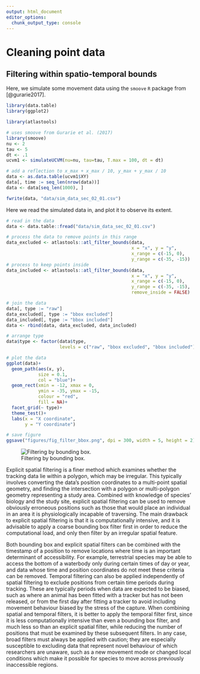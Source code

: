 ```yaml
---
output: html_document
editor_options: 
  chunk_output_type: console
---
```


# Cleaning point data

## Filtering within spatio-temporal bounds

Here, we simulate some movement data using the `smoove` `R` package from [@gurarie2017].

```r
library(data.table)
library(ggplot2)

library(atlastools)
```


```r
# uses smoove from Gurarie et al. (2017)
library(smoove)
nu <- 2
tau <- 5
dt <- .1 
ucvm1 <- simulateUCVM(nu=nu, tau=tau, T.max = 100, dt = dt)

# add a reflection to x_max + x_max / 10, y_max + y_max / 10
data <- as.data.table(ucvm1$XY)
data[, time := seq_len(nrow(data))]
data <- data[seq_len(1000), ]

fwrite(data, "data/sim_data_sec_02_01.csv")
```

Here we read the simulated data in, and plot it to observe its extent.

```r
# read in the data
data <- data.table::fread("data/sim_data_sec_02_01.csv")

# process the data to remove points in this range
data_excluded <- atlastools::atl_filter_bounds(data,
                                               x = "x", y = "y",
                                               x_range = c(-15, 0),
                                               y_range = c(-35, -15))
# process to keep points inside
data_included <- atlastools::atl_filter_bounds(data,
                                               x = "x", y = "y",
                                               x_range = c(-15, 0),
                                               y_range = c(-35, -15),
                                               remove_inside = FALSE)

# join the data
data[, type := "raw"]
data_excluded[, type := "bbox excluded"]
data_included[, type := "bbox included"]
data <- rbind(data, data_excluded, data_included)

# arrange type
data$type <- factor(data$type, 
                    levels = c("raw", "bbox excluded", "bbox included"))
```

```r
# plot the data
ggplot(data)+
  geom_path(aes(x, y),
            size = 0.1,
            col = "blue")+
  geom_rect(xmin = -12, xmax = 0,
            ymin = -35, ymax = -15,
            colour = "red",
            fill = NA)+
  facet_grid(~ type)+
  theme_test()+
  labs(x = "X coordinate",
       y = "Y coordinate")

# save figure
ggsave("figures/fig_filter_bbox.png", dpi = 300, width = 5, height = 2)
```

![Filtering by bounding box.](figures/fig_filter_bbox.png)

Explicit spatial filtering is a finer method which examines whether the tracking data lie within a polygon, which may be irregular. This typically involves converting the data’s position coordinates to a multi-point spatial geometry, and finding the intersection with a polygon or multi-polygon geometry representing a study area. 
Combined with knowledge of species’ biology and the study site, explicit spatial filtering can be used to remove obviously erroneous positions such as those that would place an individual in an area it is physiologically incapable of traversing. The main drawback to explicit spatial filtering is that it is computationally intensive, and it is advisable to apply a coarse bounding box filter first in order to reduce the computational load, and only then filter by an irregular spatial feature. 

Both bounding box and explicit spatial filters can be combined with the timestamp of a position to remove locations where time is an important determinant of accessibility. For example, terrestrial species may be able to access the bottom of a waterbody only during certain times of day or year, and data whose time and position coordinates do not meet these criteria can be removed. 
Temporal filtering can also be applied independently of spatial filtering to exclude positions from certain time periods during tracking. These are typically periods when data are expected to be biased, such as where an animal has been fitted with a tracker but has not been released, or from the first day after fitting a tracker to avoid including movement behaviour biased by the stress of the capture. 
When combining spatial and temporal filters, it is better to apply the temporal filter first, since it is less computationally intensive than even a bounding box filter, and much less so than an explicit spatial filter, while reducing the number of positions that must be examined by these subsequent filters. 
In any case, broad filters must always be applied with caution; they are especially susceptible to excluding data that represent novel behaviour of which researchers are unaware, such as a new movement mode or changed local conditions which make it possible for species to move across previously inaccessible regions.

